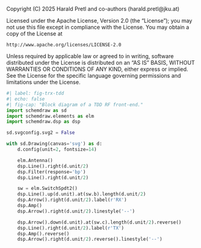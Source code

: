 ::: {.content-hidden}
Copyright (C) 2025 Harald Pretl and co-authors (harald.pretl@jku.at)

Licensed under the Apache License, Version 2.0 (the "License");
you may not use this file except in compliance with the License.
You may obtain a copy of the License at

    http://www.apache.org/licenses/LICENSE-2.0

Unless required by applicable law or agreed to in writing, software
distributed under the License is distributed on an "AS IS" BASIS,
WITHOUT WARRANTIES OR CONDITIONS OF ANY KIND, either express or implied.
See the License for the specific language governing permissions and
limitations under the License.
:::

```python
#| label: fig-trx-tdd
#| echo: false
#| fig-cap: "Block diagram of a TDD RF front-end." 
import schemdraw as sd
import schemdraw.elements as elm
import schemdraw.dsp as dsp

sd.svgconfig.svg2 = False

with sd.Drawing(canvas='svg') as d:
    d.config(unit=2, fontsize=14)

    elm.Antenna()
    dsp.Line().right(d.unit/2)
    dsp.Filter(response='bp')
    dsp.Line().right(d.unit/2)

    sw = elm.SwitchSpdt2()
    dsp.Line().up(d.unit).at(sw.b).length(d.unit/2)
    dsp.Arrow().right(d.unit/2).label(r'RX')
    dsp.Amp()
    dsp.Arrow().right(d.unit/2).linestyle('--')

    dsp.Arrow().down(d.unit).at(sw.c).length(d.unit/2).reverse()
    dsp.Line().right(d.unit/2).label(r'TX')
    dsp.Amp().reverse()
    dsp.Arrow().right(d.unit/2).reverse().linestyle('--') 

```
